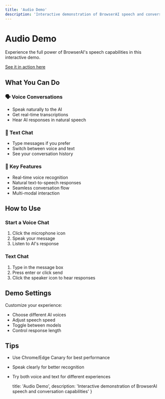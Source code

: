 ```yaml
---
title: 'Audio Demo'
description: 'Interactive demonstration of BrowserAI speech and conversation capabilities'
---
```


# Audio Demo

Experience the full power of BrowserAI's speech capabilities in this interactive demo.

[See it in action here](https://voice-demo.browserai.dev/)

## What You Can Do

### 🗣️ Voice Conversations
- Speak naturally to the AI
- Get real-time transcriptions
- Hear AI responses in natural speech

### 💬 Text Chat
- Type messages if you prefer
- Switch between voice and text
- See your conversation history

### 🎯 Key Features
- Real-time voice recognition
- Natural text-to-speech responses
- Seamless conversation flow
- Multi-modal interaction

## How to Use

### Start a Voice Chat
1. Click the microphone icon
2. Speak your message
3. Listen to AI's response

### Text Chat
1. Type in the message box
2. Press enter or click send
3. Click the speaker icon to hear responses

## Demo Settings

Customize your experience:
- Choose different AI voices
- Adjust speech speed
- Toggle between models
- Control response length

## Tips

- Use Chrome/Edge Canary for best performance
- Speak clearly for better recognition
- Try both voice and text for different experiences

  title: 'Audio Demo',
  description: 'Interactive demonstration of BrowserAI speech and conversation capabilities'
}